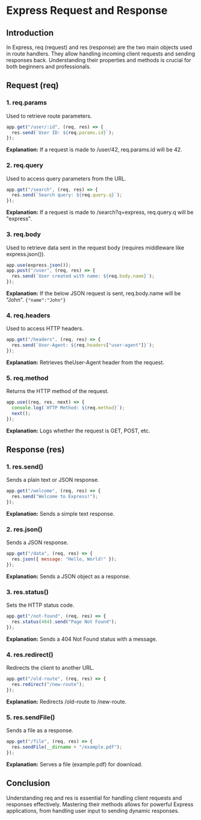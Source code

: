 # Express Request and Response

## Introduction

In Express, req (request) and res (response) are the two main objects used in route handlers. They allow handling incoming client requests and sending responses back. Understanding their properties and methods is crucial for both beginners and professionals.

## Request (req)

### 1. req.params

Used to retrieve route parameters.

```js
app.get("/user/:id", (req, res) => {
  res.send(`User ID: ${req.params.id}`);
});
```

**Explanation:** If a request is made to /user/42, req.params.id will be 42.

### 2. req.query

Used to access query parameters from the URL.

```js
app.get("/search", (req, res) => {
  res.send(`Search query: ${req.query.q}`);
});
```

**Explanation:** If a request is made to /search?q=express, req.query.q will be "express".

### 3. req.body

Used to retrieve data sent in the request body (requires middleware like express.json()).

```js
app.use(express.json());
app.post("/user", (req, res) => {
  res.send(`User created with name: ${req.body.name}`);
});
```

**Explanation:** If the below JSON request is sent, req.body.name will be "John".
`{"name":"John"}`

### 4. req.headers

Used to access HTTP headers.

```js
app.get("/headers", (req, res) => {
  res.send(`User-Agent: ${req.headers["user-agent"]}`);
});
```

**Explanation:** Retrieves theUser-Agent header from the request.

### 5. req.method

Returns the HTTP method of the request.

```js
app.use((req, res, next) => {
  console.log(`HTTP Method: ${req.method}`);
  next();
});
```

**Explanation:** Logs whether the request is GET, POST, etc.

## Response (res)

### 1. res.send()

Sends a plain text or JSON response.

```js
app.get("/welcome", (req, res) => {
  res.send("Welcome to Express!");
});
```

**Explanation:** Sends a simple text response.

### 2. res.json()

Sends a JSON response.

```js
app.get("/data", (req, res) => {
  res.json({ message: "Hello, World!" });
});
```

**Explanation:** Sends a JSON object as a response.

### 3. res.status()

Sets the HTTP status code.

```js
app.get("/not-found", (req, res) => {
  res.status(404).send("Page Not Found");
});
```

**Explanation:** Sends a 404 Not Found status with a message.

### 4. res.redirect()

Redirects the client to another URL.

```js
app.get("/old-route", (req, res) => {
  res.redirect("/new-route");
});
```

**Explanation:** Redirects /old-route to /new-route.

### 5. res.sendFile()

Sends a file as a response.

```js
app.get("/file", (req, res) => {
  res.sendFile(__dirname + "/example.pdf");
});
```

**Explanation:** Serves a file (example.pdf) for download.

## Conclusion

Understanding req and res is essential for handling client requests and responses effectively. Mastering their methods allows for powerful Express applications, from handling user input to sending dynamic responses.
